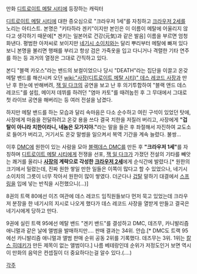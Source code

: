 만화 [[디트로이트 메탈 시티]]에 등장하는 캐릭터

[[디트로이트 메탈 시티]]에 대한 증오심으로 "크라우저 1세"를 자칭하고 [[크라우저 2세]]를 노리는 아티스트. 본명은 "키타하라 겐키"이지만 본인은 이 이름이 메탈에 어울리지 않다고 생각하기 때문에[* 겐키는 일본어로 건강(元気)과 같은 발음] 이름을 부르면 엄청 화낸다.
평범한 아저씨로 보이지만 [[네기시 소이치]]와는 달리 뿌리부터 메탈에 빠져 있다보니 본명을 불리면 행패를 부리고 항상 검은 가죽옷을 입고 다니거나 격렬한 기타 연주를 하는 등 과거의 열정은 그대로 간직하고 있다.

본디 "블랙 카오스"라는 밴드의 보컬이었으나 당시 "DEATH"라는 집단을 이끌고 온갖 메탈 밴드를 해산시켜 오던 [[wiki:"사장(디트로이트 메탈 시티)" 데스 레코드 사장]]과 만난 후 한눈에 반해버려, [[잭 일 다크]]의 공연을 보고 난 후 의기투합하여 "블랙 앤드 데스 레코드"를 설립, 메이저 데뷔를 하려던 "염마 카토"를 때려눕힌 후 그 무대에서 그대로 첫 라이브 공연을 해버리는 등 여러 전설을 남겼다.

하지만 메탈 밴드를 하는 모습과 달리 속마음은 다소 순수하고 여린 구석이 있었던 탓에, 사장에게 마음을 전달하려고 온갖 용을 쓰다 결국 치한을 저질러 버리고, 사장에게 '''"겁탈이 아니라 치한이라니, 네놈은 모가지야."'''라는 말을 들은 후 좌절해서 자진하여 교도소로 들어가 버리고, 거기서도 온갖 말썽을 일으켜서 복역 기간을 계속 늘렸다. 불쌍...

이후 [[DMC]]에 원한이 있는 사람을 모아 [[블랙데스 DMC]]를 만든 후 '''"크라우저 1세"'''를 자칭하며 [[디트로이트 메탈 시티]]에게 전쟁을 선포, [[잭 일 다크]]가 가졌던 전설의 기타를 빼앗는 쾌거를 올리나 '''[[사장]]의 계략으로 각성한 [[크라우저 2세]]'''에게 순식간에 발렸다.[* 원한의 크기에서 밀렸는데, 진짜 원한 쌓일 만한 일들은 이쪽이 많다고 할 수 있었으나, 네기시 소이치의 그릇이 너무 작아서 원한이 많이 쌓였다. 더군다나 [[겁탈]] 말하기 대결에서 [[스프링]]을 입에 넣는 반칙을 시전했으니(...)]

8권의 트랙 80에선 이즈 여관에 데스 레코드 임직원들보다 먼저 묵고 있었는데 크라우저 분장을 한 네기시의 지시로 나오게 했다가 데스 레코드 사장을 열받게 만들고 결국은 네기시에게 당하고 만다.

9권에 실린 트랙 95에선 메탈 밴드 "겐키 밴드"를 결성하고 DMC, 데즈무, 카니발리즘 애니멀과 같은 날에 앨범을 발매하지만.... 판매 결과는 34위. 안습.[* DMC도 트랙 95에선 카니발리즘 애니멀과 앨범 판매 순위 공동 2위를 기록했다. 데즈무는 3위. 1위는 [[칼스 히데키]]가 만든 제목이 없는 앨범이다.] 나름 베테랑인데 순위가 저정도인거 보면 역시 이 만화의 음악은 컨셉질이 더 중요하다는걸 알수 있다.(....)

[[각주]]
